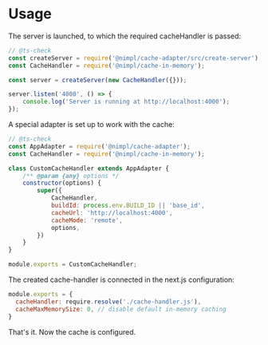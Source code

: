 # Usage

The server is launched, to which the required cacheHandler is passed:

```js
// @ts-check
const createServer = require('@nimpl/cache-adapter/src/create-server');
const CacheHandler = require('@nimpl/cache-in-memory');

const server = createServer(new CacheHandler({}));

server.listen('4000', () => {
    console.log('Server is running at http://localhost:4000');
});
```

A special adapter is set up to work with the cache:

```js filename="cache-handler.js"
// @ts-check
const AppAdapter = require('@nimpl/cache-adapter');
const CacheHandler = require('@nimpl/cache-in-memory');

class CustomCacheHandler extends AppAdapter {
    /** @param {any} options */
    constructor(options) {
        super({
            CacheHandler,
            buildId: process.env.BUILD_ID || 'base_id',
            cacheUrl: 'http://localhost:4000',
            cacheMode: 'remote',
            options,
        })
    }
}

module.exports = CustomCacheHandler;
```

The created cache-handler is connected in the next.js configuration:

```js filename="next.config.js"
module.exports = {
  cacheHandler: require.resolve('./cache-handler.js'),
  cacheMaxMemorySize: 0, // disable default in-memory caching
}
```

That's it. Now the cache is configured.